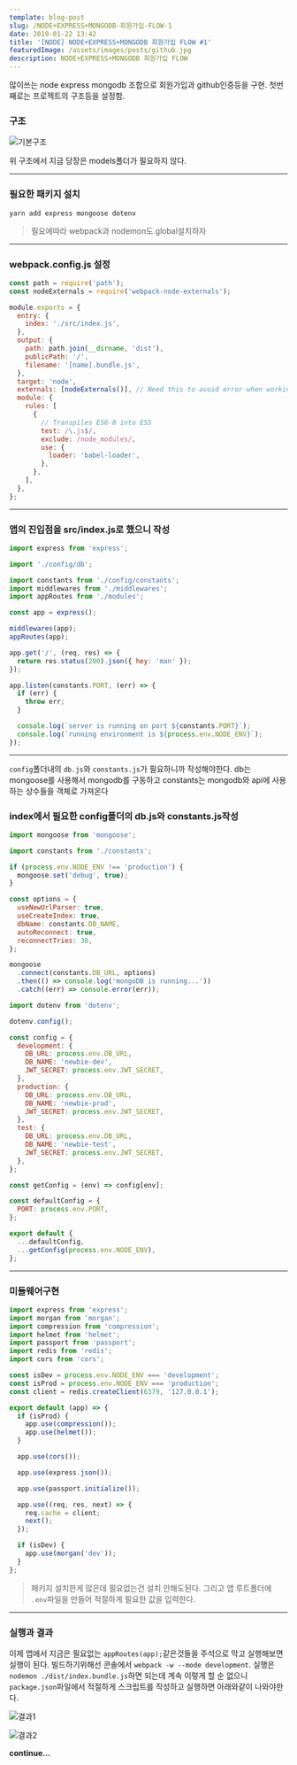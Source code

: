 ```yaml
---
template: blog-post
slug: /NODE+EXPRESS+MONGODB-회원가입-FLOW-1
date: 2019-01-22 13:42
title: '[NODE] NODE+EXPRESS+MONGODB 회원가입 FLOW #1'
featuredImage: /assets/images/posts/github.jpg
description: NODE+EXPRESS+MONGODB 회원가입 FLOW
---
```


많이쓰는 node express mongodb 조합으로 회원가입과 github인증등을 구현. 첫번째로는 프로젝트의 구조등을 설정함.

### 구조

![기본구조](/assets/images/posts/structure.png)

위 구조에서 지금 당장은 models폴더가 필요하지 않다.

---

### 필요한 패키지 설치

`yarn add express mongoose dotenv`

> 필요에따라 webpack과 nodemon도 global설치하자

---

### webpack.config.js 설정

```javascript
const path = require('path');
const nodeExternals = require('webpack-node-externals');

module.exports = {
  entry: {
    index: './src/index.js',
  },
  output: {
    path: path.join(__dirname, 'dist'),
    publicPath: '/',
    filename: '[name].bundle.js',
  },
  target: 'node',
  externals: [nodeExternals()], // Need this to avoid error when working with Express
  module: {
    rules: [
      {
        // Transpiles ES6-8 into ES5
        test: /\.js$/,
        exclude: /node_modules/,
        use: {
          loader: 'babel-loader',
        },
      },
    ],
  },
};
```

---

### 앱의 진입점을 src/index.js로 했으니 작성

```javascript
import express from 'express';

import './config/db';

import constants from './config/constants';
import middlewares from './middlewares';
import appRoutes from './modules';

const app = express();

middlewares(app);
appRoutes(app);

app.get('/', (req, res) => {
  return res.status(200).json({ hey: 'man' });
});

app.listen(constants.PORT, (err) => {
  if (err) {
    throw err;
  }

  console.log(`server is running on port ${constants.PORT}`);
  console.log(`running environment is ${process.env.NODE_ENV}`);
});
```

---

`config`폴더내의 `db.js`와 `constants.js`가 필요하니까 작성해야한다. db는 mongoose를 사용해서 mongodb를 구동하고 constants는 mongodb와 api에 사용하는 상수들을 객체로 가져온다

### index에서 필요한 config폴더의 db.js와 constants.js작성

```javascript
import mongoose from 'mongoose';

import constants from './constants';

if (process.env.NODE_ENV !== 'production') {
  mongoose.set('debug', true);
}

const options = {
  useNewUrlParser: true,
  useCreateIndex: true,
  dbName: constants.DB_NAME,
  autoReconnect: true,
  reconnectTries: 30,
};

mongoose
  .connect(constants.DB_URL, options)
  .then(() => console.log('mongoDB is running...'))
  .catch((err) => console.error(err));
```

```javascript
import dotenv from 'dotenv';

dotenv.config();

const config = {
  development: {
    DB_URL: process.env.DB_URL,
    DB_NAME: 'newbie-dev',
    JWT_SECRET: process.env.JWT_SECRET,
  },
  production: {
    DB_URL: process.env.DB_URL,
    DB_NAME: 'newbie-prod',
    JWT_SECRET: process.env.JWT_SECRET,
  },
  test: {
    DB_URL: process.env.DB_URL,
    DB_NAME: 'newbie-test',
    JWT_SECRET: process.env.JWT_SECRET,
  },
};

const getConfig = (env) => config[env];

const defaultConfig = {
  PORT: process.env.PORT,
};

export default {
  ...defaultConfig,
  ...getConfig(process.env.NODE_ENV),
};
```

---

### 미들웨어구현

```javascript
import express from 'express';
import morgan from 'morgan';
import compression from 'compression';
import helmet from 'helmet';
import passport from 'passport';
import redis from 'redis';
import cors from 'cors';

const isDev = process.env.NODE_ENV === 'development';
const isProd = process.env.NODE_ENV === 'production';
const client = redis.createClient(6379, '127.0.0.1');

export default (app) => {
  if (isProd) {
    app.use(compression());
    app.use(helmet());
  }

  app.use(cors());

  app.use(express.json());

  app.use(passport.initialize());

  app.use((req, res, next) => {
    req.cache = client;
    next();
  });

  if (isDev) {
    app.use(morgan('dev'));
  }
};
```

> 패키지 설치한게 많은데 필요없는건 설치 안해도된다. 그리고 앱 루트폴더에 `.env`파일을 만들어 적절하게 필요한 값을 입력한다.

---

### 실행과 결과

이제 앱에서 지금은 필요없는 `appRoutes(app);`같은것들을 주석으로 막고 실행해보면 실행이 된다. 빌드하기위해선 콘솔에서 `webpack -w --mode development`. 실행은 `nodemon ./dist/index.bundle.js`하면 되는데 계속 이렇게 할 순 없으니 `package.json`파일에서 적절하게 스크립트를 작성하고 실행하면 아래와같이 나와야한다.

![결과1](/assets/images/posts/results1.png)

![결과2](/assets/images/posts/results2.png)

**continue...**
